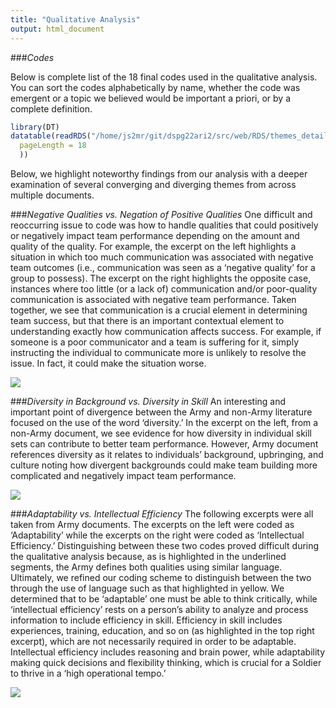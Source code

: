 ```yaml
---
title: "Qualitative Analysis"
output: html_document
---
```

###*Codes*

Below is complete list of the 18 final codes used in the qualitative analysis. You can sort the codes alphabetically by name, whether the code was emergent or a topic we believed would be important a priori, or by a complete definition.

```r
library(DT)
datatable(readRDS("/home/js2mr/git/dspg22ari2/src/web/RDS/themes_detailed.RDS"), options = list(
  pageLength = 18
  ))

```

Below, we highlight noteworthy findings from our analysis with a deeper examination of several converging and diverging themes from across multiple documents.

###*Negative Qualities vs. Negation of Positive Qualities*
One difficult and reoccurring issue to code was how to handle qualities that could positively or negatively impact team performance depending on the amount and quality of the quality. For example, the excerpt on the left highlights a situation in which too much communication was associated with negative team outcomes (i.e., communication was seen as a ‘negative quality’ for a group to possess). The excerpt on the right highlights the opposite case, instances where too little (or a lack of) communication and/or poor-quality communication is associated with negative team performance. Taken together, we see that communication is a crucial element in determining team success, but that there is an important contextual element to understanding exactly how communication affects success. For example, if someone is a poor communicator and a team is suffering for it, simply instructing the individual to communicate more is unlikely to resolve the issue. In fact, it could make the situation worse. 

![](www/negationVSnegative.png)

###*Diversity in Background vs. Diversity in Skill*
An interesting and important point of divergence between the Army and non-Army literature focused on the use of the word ‘diversity.’ In the excerpt on the left, from a non-Army document, we see evidence for how diversity in individual skill sets can contribute to better team performance. However, Army document references diversity as it relates to individuals’ background, upbringing, and culture noting how divergent backgrounds could make team building more complicated and negatively impact team performance.

![](www/diversityINteams.png)

###*Adaptability vs. Intellectual Efficiency*
The following excerpts were all taken from Army documents. The excerpts on the left were coded as 'Adaptability' while the excerpts on the right were coded as 'Intellectual Efficiency.' Distinguishing between these two codes proved difficult during the qualitative analysis because, as is highlighted in the underlined segments, the Army defines both qualities using similar language. Ultimately, we refined our coding scheme to distinguish between the two through the use of language such as that highlighted in yellow. We determined that to be ‘adaptable’ one must be able to think critically, while ‘intellectual efficiency’ rests on a person's ability to analyze and process information to include efficiency in skill. Efficiency in skill includes experiences, training, education, and so on (as highlighted in the top right excerpt), which are not necessarily required in order to be adaptable. Intellectual efficiency includes reasoning and brain power, while adaptability making quick decisions and flexibility thinking, which is crucial for a Soldier to thrive in a 'high operational tempo.’

![](www/adaptabilityVSintellect.png)

